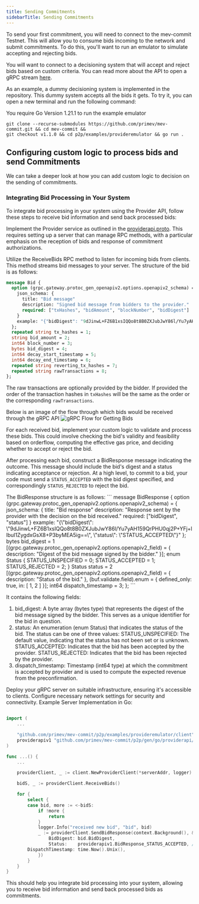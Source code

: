 ```yaml
---
title: Sending Commitments
sidebarTitle: Sending Commitments
---
```


To send your first commitment, you will need to connect to the mev-commit Testnet. This will allow you to consume bids incoming to the network and submit commitments. To do this, you'll want to run an emulator to simulate accepting and rejecting bids. 


<Tip>You will want to connect to a decisioning system that will accept and reject bids based on custom criteria. You can read more about the API to open a gRPC stream [here](/v1.1.0/api-reference/provider/sendprocessedbids).</Tip>


As an example, a dummy decisioning system is implemented in the repository. This dummy system accepts all the bids it gets. To try it, you can open a new terminal and run the following command:

<Warning>You require Go Version 1.21.1 to run the example emulator</Warning>
``` 
git clone --recurse-submodules https://github.com/primev/mev-commit.git && cd mev-commit &&
git checkout v1.1.0 && cd p2p/examples/provideremulator && go run . 
```

## Configuring custom logic to process bids and send Commitments

We can take a deeper look at how you can add custom logic to decision on the sending of commitments.

### Integrating Bid Processing in Your System

To integrate bid processing in your system using the Provider API, follow these steps to receive bid information and send back processed bids:

<Steps>
<Step title="Implement the gRPC Service">

Implement the Provider service as outlined in the [providerapi.proto](https://github.com/primev/mev-commit/blob/main/p2p/rpc/providerapi/v1/providerapi.proto#L20). This requires setting up a server that can manage RPC methods, with a particular emphasis on the reception of bids and response of commitment authorizations.
</Step>

<Step title="Receive Bids">

Utilize the ReceiveBids RPC method to listen for incoming bids from clients. This method streams bid messages to your server.
The structure of the bid is as follows:

```proto
message Bid {
  option (grpc.gateway.protoc_gen_openapiv2.options.openapiv2_schema) = {
    json_schema: {
      title: "Bid message"
      description: "Signed bid message from bidders to the provider."
      required: ["txHashes", "bidAmount", "blockNumber", "bidDigest"]
    }
    example: "{"bidDigest": "9dJinwL+FZ6B1xsIQQo8t8B0ZXJubJwY86l/Yu7yAH159QrPHU0qj2P+YFj+llbuI1ZygdxGsX8+P3byMEA5ig==", "status": "STATUS_ACCEPTED"}"
  };
  repeated string tx_hashes = 1;
  string bid_amount = 2;
  int64 block_number = 3;
  bytes bid_digest = 4;
  int64 decay_start_timestamp = 5;
  int64 decay_end_timestamp = 6;
  repeated string reverting_tx_hashes = 7;
  repeated string rawTransactions = 8;
};
```
The raw transactions are optionally provided by the bidder. If provided the order of the transaction hashes in `txHashes` will be the same as the order or the corresponding `rawTransactions`.

Below is an image of the flow through which bids would be received through the gRPC API
![gRPC Flow for Getting Bids](/v1.1.0/images/grpc-flow-getbids.png)
</Step>
<Step title="Process Bids">

For each received bid, implement your custom logic to validate and process these bids. This could involve checking the bid's validity and feasibility based on orderflow, computing the effective gas price, and deciding whether to accept or reject the bid.
</Step>
<Step title="Send Processed Bid Responses (Accept/Reject)">

After processing each bid, construct a BidResponse message indicating the outcome. This message should include the bid's digest and a status indicating acceptance or rejection.
At a high level, to commit to a bid, your code must send a `STATUS_ACCEPTED` with the bid digest specified, and correspondingly `STATUS_REJECTED` to reject the bid.

<Accordion title="Details on BidResponse">
The BidResponse structure is as follows:
```
message BidResponse {
  option (grpc.gateway.protoc_gen_openapiv2.options.openapiv2_schema) = {
    json_schema: {
      title: "Bid response"
      description: "Response sent by the provider with the decision on the bid received."
      required: ["bidDigest", "status"]
    }
    example: "{\"bidDigest\": \"9dJinwL+FZ6B1xsIQQo8t8B0ZXJubJwY86l/Yu7yAH159QrPHU0qj2P+YFj+llbuI1ZygdxGsX8+P3byMEA5ig==\", \"status\": \"STATUS_ACCEPTED\"}"
  };
  bytes bid_digest = 1 [(grpc.gateway.protoc_gen_openapiv2.options.openapiv2_field) = {
    description: "Digest of the bid message signed by the bidder."
  }];
  enum Status {
    STATUS_UNSPECIFIED = 0;
    STATUS_ACCEPTED = 1;
    STATUS_REJECTED = 2;
  }
  Status status = 2 [(grpc.gateway.protoc_gen_openapiv2.options.openapiv2_field) = {
    description: "Status of the bid."
  }, (buf.validate.field).enum = {
      defined_only: true,
      in: [
        1,
        2
      ]
  }];
  int64 dispatch_timestamp = 3;
};
```

It contains the following fields:

1. bid_digest: A byte array (bytes type) that represents the digest of the bid message signed by the bidder. This serves as a unique identifier for the bid in question.
2. status: An enumeration (enum Status) that indicates the status of the bid. The status can be one of three values:
   STATUS_UNSPECIFIED: The default value, indicating that the status has not been set or is unknown.
   STATUS_ACCEPTED: Indicates that the bid has been accepted by the provider.
   STATUS_REJECTED: Indicates that the bid has been rejected by the provider.
3. dispatch_timestamp: Timestamp (int64 type) at which the commitment is accepted by provider and is used to compute the expected revenue from the preconfirmation.
  </Accordion>
</Step>
<Step title="Server Setup">

Deploy your gRPC server on suitable infrastructure, ensuring it's accessible to clients. Configure necessary network settings for security and connectivity.
Example Server Implementation in Go:

```go

import (
	...

	"github.com/primev/mev-commit/p2p/examples/provideremulator/client"
	providerapiv1 "github.com/primev/mev-commit/p2p/gen/go/providerapi/v1"
)

func ...() {
	...

	providerClient, _ := client.NewProviderClient(*serverAddr, logger)

	bidS, _ := providerClient.ReceiveBids()

	for {
		select {
		case bid, more := <-bidS:
			if !more {
				return
			}
			logger.Info("received new bid", "bid", bid)
			_ := providerClient.SendBidResponse(context.Background(), &providerapiv1.BidResponse{
				BidDigest: bid.BidDigest,
				Status:    providerapiv1.BidResponse_STATUS_ACCEPTED, // decide here if you want to accept or reject
        DispatchTimestamp: time.Now().Unix(),
			})
		}
	}
}
```
</Step>
</Steps>
This should help you integrate bid processing into your system, allowing you to receive bid information and send back processed bids as commitments.
